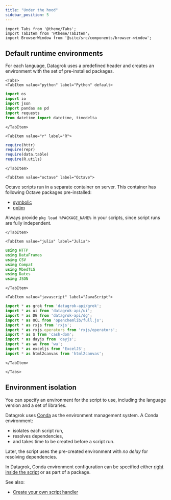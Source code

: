 ```yaml
---
title: "Under the hood"
sidebar_position: 5
---
```


```mdx-code-block
import Tabs from '@theme/Tabs';
import TabItem from '@theme/TabItem';
import BrowserWindow from '@site/src/components/browser-window';
```

## Default runtime environments

For each language, Datagrok uses a predefined header and creates an environment with the set of pre-installed packages.

```mdx-code-block
<Tabs>
<TabItem value="python" label="Python" default>
```

```python
import os
import io
import json
import pandas as pd
import requests
from datetime import datetime, timedelta
```

```mdx-code-block
</TabItem>

<TabItem value="r" label="R">
```

```r
require(httr)
require(repr)
require(data.table)
require(R.utils)
```

```mdx-code-block
</TabItem>

<TabItem value="octave" label="Octave">
```

Octave scripts run in a separate container on server. This container has following Octave packages pre-installed:

* [symbolic](https://gnu-octave.github.io/packages/symbolic/)
* [optim](https://gnu-octave.github.io/packages/optim/)

Always provide `pkg load %PACKAGE_NAME%` in your scripts, since script runs are fully independent.

```mdx-code-block
</TabItem>

<TabItem value="julia" label="Julia">
```

```julia
using HTTP
using DataFrames
using CSV
using Compat
using MbedTLS
using Dates
using JSON
```

```mdx-code-block
</TabItem>

<TabItem value="javascript" label="JavaScript">
```

```javascript
import * as grok from 'datagrok-api/grok';
import * as ui from 'datagrok-api/ui';
import * as DG from 'datagrok-api/dg';
import * as OCL from 'openchemlib/full.js';
import * as rxjs from 'rxjs';
import * as rxjs.operators from 'rxjs/operators';
import * as $ from 'cash-dom';
import * as dayjs from 'dayjs';
import * as wu from 'wu';
import * as exceljs from 'ExcelJS';
import * as html2canvas from 'html2canvas';
```

```mdx-code-block
</TabItem>

</Tabs>
```

## Environment isolation

You can specify an environment for the script to use,
including the language version and a set of libraries.

Datagrok uses [Conda](https://docs.Conda.io/en/latest/)
as the environment management system.
A Conda environment:

- isolates each script run,
- resolves dependencies,
- and takes time to be created before a script run.

Later, the script uses the pre-created environment with *no delay* for resolving dependencies.

In Datagrok, Conda environment configuration can be specified either
[right inside the script](../scripting-features/specify-env.mdx)
or as part of a package.

See also:

* [Create your own script handler](../../../develop/how-to/custom-script-handlers.md)
